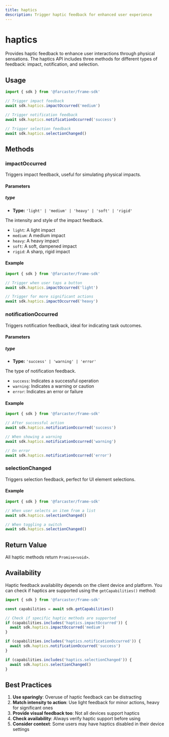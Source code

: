 ```yaml
---
title: haptics
description: Trigger haptic feedback for enhanced user experience
---
```



# haptics

Provides haptic feedback to enhance user interactions through physical sensations. The haptics API includes three methods for different types of feedback: impact, notification, and selection.

## Usage

```ts twoslash
import { sdk } from '@farcaster/frame-sdk'

// Trigger impact feedback
await sdk.haptics.impactOccurred('medium')

// Trigger notification feedback
await sdk.haptics.notificationOccurred('success')

// Trigger selection feedback
await sdk.haptics.selectionChanged()
```

## Methods

### impactOccurred

Triggers impact feedback, useful for simulating physical impacts.

#### Parameters

##### type

- **Type:** `'light' | 'medium' | 'heavy' | 'soft' | 'rigid'`

The intensity and style of the impact feedback.

- `light`: A light impact
- `medium`: A medium impact
- `heavy`: A heavy impact
- `soft`: A soft, dampened impact
- `rigid`: A sharp, rigid impact

#### Example

```ts twoslash
import { sdk } from '@farcaster/frame-sdk'

// Trigger when user taps a button
await sdk.haptics.impactOccurred('light')

// Trigger for more significant actions
await sdk.haptics.impactOccurred('heavy')
```

### notificationOccurred

Triggers notification feedback, ideal for indicating task outcomes.

#### Parameters

##### type

- **Type:** `'success' | 'warning' | 'error'`

The type of notification feedback.

- `success`: Indicates a successful operation
- `warning`: Indicates a warning or caution
- `error`: Indicates an error or failure

#### Example

```ts twoslash
import { sdk } from '@farcaster/frame-sdk'

// After successful action
await sdk.haptics.notificationOccurred('success')

// When showing a warning
await sdk.haptics.notificationOccurred('warning')

// On error
await sdk.haptics.notificationOccurred('error')
```

### selectionChanged

Triggers selection feedback, perfect for UI element selections.

#### Example

```ts twoslash
import { sdk } from '@farcaster/frame-sdk'

// When user selects an item from a list
await sdk.haptics.selectionChanged()

// When toggling a switch
await sdk.haptics.selectionChanged()
```

## Return Value

All haptic methods return `Promise<void>`.

## Availability

Haptic feedback availability depends on the client device and platform. You can check if haptics are supported using the `getCapabilities()` method:

```ts twoslash
import { sdk } from '@farcaster/frame-sdk'

const capabilities = await sdk.getCapabilities()

// Check if specific haptic methods are supported
if (capabilities.includes('haptics.impactOccurred')) {
  await sdk.haptics.impactOccurred('medium')
}

if (capabilities.includes('haptics.notificationOccurred')) {
  await sdk.haptics.notificationOccurred('success')
}

if (capabilities.includes('haptics.selectionChanged')) {
  await sdk.haptics.selectionChanged()
}
```

## Best Practices

1. **Use sparingly**: Overuse of haptic feedback can be distracting
2. **Match intensity to action**: Use light feedback for minor actions, heavy for significant ones
3. **Provide visual feedback too**: Not all devices support haptics
4. **Check availability**: Always verify haptic support before using
5. **Consider context**: Some users may have haptics disabled in their device settings